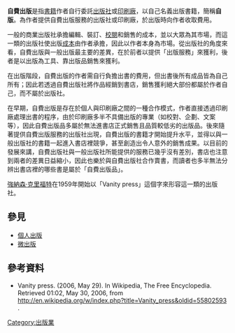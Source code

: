{{Doujin}}
'''自費出版'''是指[[書籍|書籍]]作者自行委託[[出版社|出版社]]或[[印刷廠|印刷廠]]，以自己名義出版書籍，簡稱'''自版'''。為作者提供自費出版服務的出版社或印刷廠，於出版時向作者收取費用。

一般的商業出版社承擔編輯、裝訂、[[校閱|校閱]]和銷售的成本，並以大眾為其市場，而這一類的出版社使出版[[成本|成本]]由作者承擔，因此以作者本身為市場。從出版社的角度來看，自費出版與一般出版最主要的差異，在於前者以提供「出版服務」來獲利，後者是以出版為工具、靠出版品銷售來獲利。

在出版階段，自費出版的作者需自行負擔出書的費用，但出書後所有成品皆為自己所有；因此若透過自費出版社將作品經銷到書店，銷售獲利絕大部份都屬於作者自己，而不屬於出版社。

在早期，自費出版是存在於個人與印刷廠之間的一種合作模式，作者直接透過印刷廠處理出書的程序，由於印刷廠多半不具備出版的專業（如校對、企劃、文案等），因此自費出版品多屬於無法進書店正式銷售且品質較低劣的出版品。後來隨著提供自費出版服務的出版社出現，自費出版的書籍才開始提升水平，並得以與一般出版社的書籍一起進入書店裡競爭，甚至創造出令人意外的銷售成果。以目前的發展來講，自費出版社與一般出版社所能提供的服務已幾乎沒有差別，書店也注意到兩者的差異日益縮小，因此也樂於與自費出版社合作賣書，而讀者也多半無法分辨出書店裡的哪些書是屬於「自費出版品」。

[[強納森·克里福特|強納森·克里福特]]在1959年開始以「Vanity press」這個字來形容這一類的出版社。

==參見==
*[[個人出版|個人出版]]
*[[微出版|微出版]]

==參考資料==
*Vanity press. (2006, May 29). In Wikipedia, The Free Encyclopedia. Retrieved 01:02, May 30, 2006, from http://en.wikipedia.org/w/index.php?title=Vanity_press&oldid=55802593 {{Wayback|url=http://en.wikipedia.org/w/index.php?title=Vanity_press&oldid=55802593 |date=20170510191832 }}.


{{Authority control}}
[[Category:出版業|Category:出版業]]